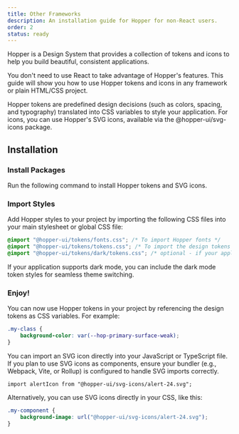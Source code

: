 ```yaml
---
title: Other Frameworks
description: An installation guide for Hopper for non-React users.
order: 2
status: ready
---
```


Hopper is a Design System that provides a collection of tokens and icons to help you build beautiful, consistent applications.

You don't need to use React to take advantage of Hopper's features. This guide will show you how to use Hopper tokens and icons in any framework or plain HTML/CSS project.

Hopper tokens are predefined design decisions (such as colors, spacing, and typography) translated into CSS variables to style your application. For icons, you can use Hopper's SVG icons, available via the @hopper-ui/svg-icons package.

## Installation

### Install Packages

Run the following command to install Hopper tokens and SVG icons.

<PackageInstallation library="tokens @hopper-ui/svg-icons" mod="prod" />

### Import Styles

Add Hopper styles to your project by importing the following CSS files into your main stylesheet or global CSS file:

```css
@import "@hopper-ui/tokens/fonts.css"; /* To import Hopper fonts */
@import "@hopper-ui/tokens/tokens.css"; /* To import the design tokens */
@import "@hopper-ui/tokens/dark/tokens.css"; /* optional - if your application supports dark mode */
```

If your application supports dark mode, you can include the dark mode token styles for seamless theme switching.

### Enjoy!

You can now use Hopper tokens in your project by referencing the design tokens as CSS variables. For example:

```css
.my-class {
    background-color: var(--hop-primary-surface-weak);
}
```

You can import an SVG icon directly into your JavaScript or TypeScript file. If you plan to use SVG icons as components, ensure your bundler (e.g., Webpack, Vite, or Rollup) is configured to handle SVG imports correctly.

```tsx
import alertIcon from "@hopper-ui/svg-icons/alert-24.svg";
```

Alternatively, you can use SVG icons directly in your CSS, like this:

```css
.my-component {
    background-image: url("@hopper-ui/svg-icons/alert-24.svg");
}
```
